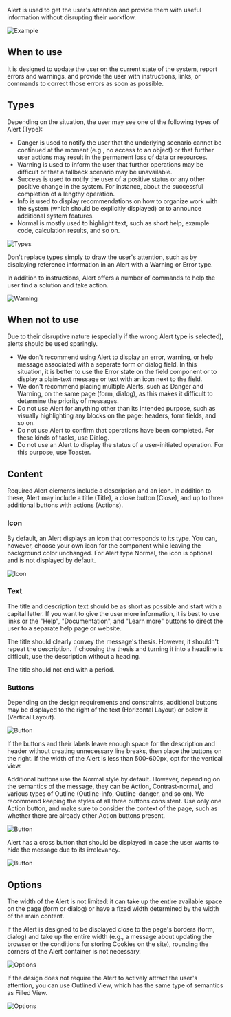 Alert is used to get the user's attention and provide them with useful information without disrupting their workflow.

![Example](/static/images/design/Alert/Example.png)

## When to use

It is designed to update the user on the current state of the system, report errors and warnings, and provide the user with instructions, links, or commands to correct those errors as soon as possible.

## Types

Depending on the situation, the user may see one of the following types of Alert (Type):

- Danger is used to notify the user that the underlying scenario cannot be continued at the moment (e.g., no access to an object) or that further user actions may result in the permanent loss of data or resources.
- Warning is used to inform the user that further operations may be difficult or that a fallback scenario may be unavailable.
- Success is used to notify the user of a positive status or any other positive change in the system. For instance, about the successful completion of a lengthy operation.
- Info is used to display recommendations on how to organize work with the system (which should be explicitly displayed) or to announce additional system features.
- Normal is mostly used to highlight text, such as short help, example code, calculation results, and so on.

![Types](/static/images/design/Alert/Types.png)

Don't replace types simply to draw the user's attention, such as by displaying reference information in an Alert with a Warning or Error type.

In addition to instructions, Alert offers a number of commands to help the user find a solution and take action.

![Warning](/static/images/design/Alert/Warning.png)

## When not to use

Due to their disruptive nature (especially if the wrong Alert type is selected), alerts should be used sparingly.

- We don't recommend using Alert to display an error, warning, or help message associated with a separate form or dialog field. In this situation, it is better to use the Error state on the field component or to display a plain-text message or text with an icon next to the field.
- We don't recommend placing multiple Alerts, such as Danger and Warning, on the same page (form, dialog), as this makes it difficult to determine the priority of messages.
- Do not use Alert for anything other than its intended purpose, such as visually highlighting any blocks on the page: headers, form fields, and so on.
- Do not use Alert to confirm that operations have been completed. For these kinds of tasks, use Dialog.
- Do not use an Alert to display the status of a user-initiated operation. For this purpose, use Toaster.

## Content

Required Alert elements include a description and an icon. In addition to these, Alert may include a title (Title), a close button (Close), and up to three additional buttons with actions (Actions).

### Icon

By default, an Alert displays an icon that corresponds to its type. You can, however, choose your own icon for the component while leaving the background color unchanged. For Alert type Normal, the icon is optional and is not displayed by default.

![Icon](/static/images/design/Alert/Icon.png)

### Text

The title and description text should be as short as possible and start with a capital letter. If you want to give the user more information, it is best to use links or the "Help", "Documentation", and "Learn more" buttons to direct the user to a separate help page or website.

The title should clearly convey the message's thesis. However, it shouldn't repeat the description. If choosing the thesis and turning it into a headline is difficult, use the description without a heading.

The title should not end with a period.

### Buttons

Depending on the design requirements and constraints, additional buttons may be displayed to the right of the text (Horizontal Layout) or below it (Vertical Layout).

![Button](/static/images/design/Alert/Button1.png)

If the buttons and their labels leave enough space for the description and header without creating unnecessary line breaks, then place the buttons on the right. If the width of the Alert is less than 500-600px, opt for the vertical view.

Additional buttons use the Normal style by default. However, depending on the semantics of the message, they can be Action, Contrast-normal, and various types of Outline (Outline-info, Outline-danger, and so on). We recommend keeping the styles of all three buttons consistent. Use only one Action button, and make sure to consider the context of the page, such as whether there are already other Action buttons present.

![Button](/static/images/design/Alert/Button2.png)

Alert has a cross button that should be displayed in case the user wants to hide the message due to its irrelevancy.

![Button](/static/images/design/Alert/Button3.png)

## Options

The width of the Alert is not limited: it can take up the entire available space on the page (form or dialog) or have a fixed width determined by the width of the main content.

If the Alert is designed to be displayed close to the page's borders (form, dialog) and take up the entire width (e.g., a message about updating the browser or the conditions for storing Cookies on the site), rounding the corners of the Alert container is not necessary.

![Options](/static/images/design/Alert/Options1.png)

If the design does not require the Alert to actively attract the user's attention, you can use Outlined View, which has the same type of semantics as Filled View.

![Options](/static/images/design/Alert/Options2.png)